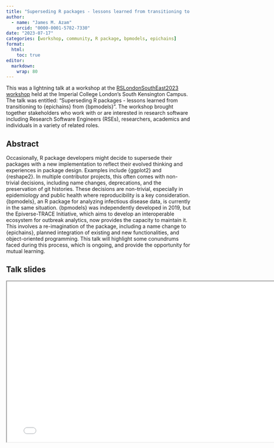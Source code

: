 ```yaml
---
title: "Superseding R packages - lessons learned from transitioning to {epichains} from {bpmodels}"
author: 
  - name: "James M. Azam"
    orcid: "0000-0001-5782-7330"
date: "2023-07-17"
categories: [workshop, community, R package, bpmodels, epichains]
format:
  html:
    toc: true
editor:
  markdown:
    wrap: 80
---
```


This was a lightning talk at a workshop at the [RSLondonSouthEast2023 workshop](https://rslondon.ac.uk/rslondonsoutheast2023/) held at the Imperial
College London's South Kensington Campus. The talk was entitled: "Superseding R packages - lessons learned from transitioning to {epichains} from {bpmodels}".
The workshop brought together stakeholders who work with or are interested in research software including Research Software Engineers (RSEs), researchers, academics and individuals in a variety of related roles.

## Abstract

Occasionally, R package developers might decide to supersede their packages with a new implementation to reflect their evolved thinking and experiences in package design. Examples include {ggplot2} and {reshape2}. In multiple contributor projects, this often comes with non-trivial decisions, including name changes, deprecations, and the preservation of git histories. These decisions are non-trivial, especially in epidemiology and public health where reproducibility is a key consideration. {bpmodels}, an R package for analyzing infectious disease data, is currently in the same situation. {bpmodels} was independently developed in 2019, but the Epiverse-TRACE Initiative, which aims to develop an interoperable ecosystem for outbreak analytics, now provides the capacity to maintain it. This involves a re-imagination of the package, including a name change to {epichains}, planned integration of existing and new functionalities, and object-oriented programming. This talk will highlight some conundrums faced during this process, which is ongoing, and provide the opportunity for mutual learning.

## Talk slides

```{=html}
<iframe width="780" height="438.75" src="RSLondonSE_workshop_2023.pdf" title="James Azam presentation at RSLondonSouthEast, July 2023"></iframe>
```
